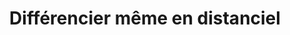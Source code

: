---
expert: ""
metadata:
  title: "Différencier même en distanciel - Out of the Books"
  description: >-
    Rencontre avec Danielle Henuset
  robots:
    index: true
    follow: true
published: true
title: "Différencier même en distanciel"
description: >-
  Rencontre avec Danielle Henuset
publishDate: 2023-05-24T00:00:00.000Z
category: live
tags:
  - live
  - education
image: "https://i.ytimg.com/vi/VW9cxSZyOAc/sddefault.jpg"
duration: "38min"
media:
  type: "youtube"
  videoUrl: "https://www.youtube.com/watch?v=VW9cxSZyOAc"
---